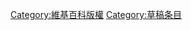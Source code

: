 {{hiddencat}}
{{empty category}}

[[Category:維基百科版權|Category:維基百科版權]]
[[Category:草稿条目|Category:草稿条目]]